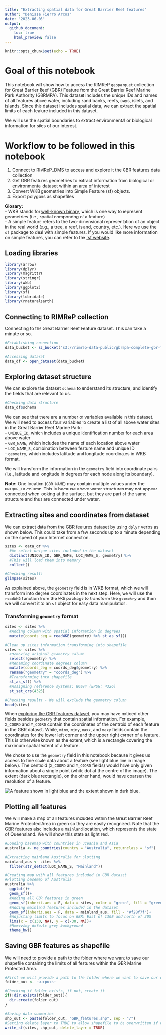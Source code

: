---
title: "Extracting spatial data for Great Barrier Reef features"
author: "Denisse Fierro Arcos"
date: "2023-06-05"
output: 
  github_document:
    toc: true
    html_preview: false
---

```{r setup, include=FALSE}
knitr::opts_chunk$set(echo = TRUE)
```

# Goal of this notebook

This notebook will show how to access the RIMReP `geoparquet` collection for Great Barrier Reef (GBR) Feature from the Great Barrier Reef Marine Park Authority (GBRMPA). This dataset includes the unique IDs and names of all features above water, including sand banks, reefs, cays, islets, and islands. Since this dataset includes spatial data, we can extract the spatial limits of each feature included in this dataset.  
  
We will use the spatial boundaries to extract environmental or biological information for sites of our interest.  

# Workflow to be followed in this notebook
1. Connect to RIMReP_DMS to access and explore it the GBR features data collection
2. Get GBR features geometries to extract information from biological or environmental dataset within an area of interest
3. Convert WKB geometries into Simple Feature (sf) objects. 
4. Export polygons as shapefiles


**Glosary:**  
- WKB stands for [well-known binary](https://loc.gov/preservation/digital/formats/fdd/fdd000549.shtml), which is one way to represent geometries (i.e., spatial compondng of a feature).  
- A simple feature refers to the two-dimensional representation of an object in the real world (e.g., a tree, a reef, island, country, etc.). Here we use the `sf` package to deal with simple features. If you would like more information on simple features, you can refer to the [`sf website](https://r-spatial.github.io/sf/articles/sf1.html#what-is-a-feature).  

## Loading libraries

```{r libraries, results = "hide", message = F, warning = F}
library(arrow)
library(dplyr)
library(magrittr)
library(stringr)
library(wkb)
library(ggplot2)
library(sf)
library(lubridate)
library(rnaturalearth)
```

## Connecting to RIMReP collection

Connecting to the Great Barrier Reef Feature dataset. This can take a minute or so.

```{r connect}
#Establishing connection
data_bucket <- s3_bucket("s3://rimrep-data-public/gbrmpa-complete-gbr-features")

#Accessing dataset
data_df <- open_dataset(data_bucket)
```

## Exploring dataset structure

We can explore the dataset `schema` to understand its structure, and identify the fields that are relevant to us.

```{r explore}
#Checking data structure
data_df$schema
```
We can see that there are a number of variables available in this dataset. We will need to access four variables to create a list of all above water sites in the Great Barrier Reef Marine Park:  
- `UNIQUE_ID`, which includes a unique identification number for each area above water  
- `GBR_NAME`, which includes the name of each location above water  
- `LOC_NAME_S`, combination between feature name and unique ID  
- `geometry`, which includes latitude and longitude coordinates in WKB format.  
  
We will transform the information in the `geometry` field into coordinate pairs (i.e., latitude and longitude in degrees for each node along its boundary).  
  
**Note:** One location (`GBR_NAME`) may contain multiple values under the `UNIQUE_ID` column. This is because above water structures may not appear connected when looking at the surface, but they are part of the same structure and thus are connected under water.
  
## Extracting sites and coordinates from dataset

We can extract data from the GBR features dataset by using `dplyr` verbs as shown below. This could take from a few seconds up to a minute depending on the speed of your Internet connection.

```{r sites_bin}
sites <- data_df %>% 
  #We select unique sites included in the dataset
  distinct(UNIQUE_ID, GBR_NAME, LOC_NAME_S, geometry) %>%
  #This will load them into memory
  collect()

#Checking results
glimpse(sites)
```
As explained above, the `geometry` field is in WKB format, which we will transform into degree coordinates in the next step. Here, we will use the `readWKB` function from the `WKB` package to transform the `geometry` and then we will convert it to an `sf` object for easy data manipulation.

### Transforming `geometry` format
```{r sites_deg}
sites <- sites %>% 
  #Adding column with spatial information in degrees
  mutate(coords_deg = readWKB(geometry) %>% st_as_sf())

#Clean up sites information transforming into shapefile
sites <- sites %>%
  #Removing original geometry column
  select(!geometry) %>% 
  #Renaming coordinate degrees column
  mutate(coords_deg = coords_deg$geometry) %>% 
  rename("geometry" = "coords_deg") %>% 
  #Transforming into shapefile
  st_as_sf() %>% 
  #Assigning reference systems: WGS84 (EPSG: 4326)
  st_set_crs(4326)

#Checking results - We will exclude the geometry column
head(sites)
```
When [exploring the GBR features dataset](#exploring-dataset-structure), you may have noticed other fields besides `geometry` that contain spatial information. For example, `X_COORD` and `Y_COORD` contain the coordinates of the centroid of each feature in the GBR dataset. While, `minx`, `miny`, `maxx`, and `maxy` fields contain the coordinates for the lower left corner and the upper right corner of a feature. This is otherwise known as the extent, which is a rectangle covering the maximum spatial extent of a feature. 

We chose to use the `geometry` field in this notebook because it gives us access to fine scale data about a feature (see light blue line in image below). The centroid (`X_COORD` and `Y_COORD` fields) would have only given information about a single point (white dot at the centre of the image). The extent (dark blue rectangle), on the other hand, would have coarsen the resolution of a feature.  
  
![A feature shown in light blue and the extent shown in dark blue](../images/extent_geom.jpeg).


## Plotting all features 

We will make a map of all features included within the Great Barrier Reef Marine Protected Area in green so they are easily recognised. Note that the GBR features also includes a `Mainland` location, which represents the state of Queensland. We will show this state as light red.

```{r map_sites}
#Loading basemap with countries in Oceania and Asia
australia <- ne_countries(country = "Australia", returnclass = "sf")

#Extracting mainland Australia for plotting
mainland_aus <- sites %>% 
  filter(str_detect(LOC_NAME_S, "Mainland"))

#Creating map with all features included in GBR dataset
#Plotting basemap of Australia
australia %>% 
  ggplot()+
  geom_sf()+
  #Adding all GBR features in green
  geom_sf(inherit.aes = F, data = sites, color = "green", fill = "green")+
  #Adding mainland features included in the dataset
  geom_sf(inherit.aes = F, data = mainland_aus, fill = "#f28f7f")+
  #Adjusting limits to focus on GBR: East of 130E and north of 30S
  lims(x = c(130, NA), y = c(-30, NA))+
  #Removing default grey background
  theme_bw()
```

## Saving GBR features as shapefile
We will need to provide a path to the folder where we want to save our shapefile containing the limits of all features within the GBR Marine Protected Area.

```{r saving_outputs, eval = F}
#First we will provide a path to the folder where we want to save our data
folder_out <- "Outputs"

#Checking if folder exists, if not, create it
if(!dir.exists(folder_out)){
  dir.create(folder_out)
}

#Saving data summaries
shp_out <- paste(folder_out, "GBR_features.shp", sep = "/")
#Setting delete layer to TRUE to allow shapefile to be overwritten if needed
write_sf(sites, shp_out, delete_layer = TRUE)
```

